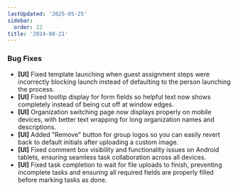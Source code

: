 ```yaml
---
lastUpdated: '2025-05-25'
sidebar:
  order: 22
title: '2024-08-21'
---
```


### Bug Fixes

- **[UI]** Fixed template launching when guest assignment steps were incorrectly blocking launch instead of defaulting to the person launching the process.
- **[UI]** Fixed tooltip display for form fields so helpful text now shows completely instead of being cut off at window edges.
- **[UI]** Organization switching page now displays properly on mobile devices, with better text wrapping for long organization names and descriptions.
- **[UI]** Added "Remove" button for group logos so you can easily revert back to default initials after uploading a custom image.
- **[UI]** Fixed comment box visibility and functionality issues on Android tablets, ensuring seamless task collaboration across all devices.
- **[UI]** Fixed task completion to wait for file uploads to finish, preventing incomplete tasks and ensuring all required fields are properly filled before marking tasks as done.
